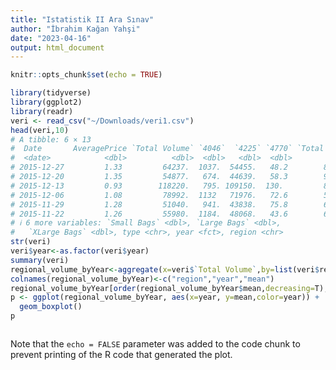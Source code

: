 ```yaml
---
title: "Istatistik II Ara Sınav"
author: "İbrahim Kağan Yahşi"
date: "2023-04-16"
output: html_document
---
```


```r
knitr::opts_chunk$set(echo = TRUE)
```

```r
library(tidyverse)
library(ggplot2)
library(readr)
veri <- read_csv("~/Downloads/veri1.csv")
head(veri,10)
# A tibble: 6 × 13
#  Date       AveragePrice `Total Volume` `4046`  `4225` `4770` `Total Bags`
#  <date>            <dbl>          <dbl>  <dbl>   <dbl>  <dbl>        <dbl>
# 2015-12-27         1.33         64237.  1037.  54455.   48.2        8697.
# 2015-12-20         1.35         54877.   674.  44639.   58.3        9506.
# 2015-12-13         0.93        118220.   795. 109150.  130.         8145.
# 2015-12-06         1.08         78992.  1132   71976.   72.6        5811.
# 2015-11-29         1.28         51040.   941.  43838.   75.8        6184.
# 2015-11-22         1.26         55980.  1184.  48068.   43.6        6684.
# ℹ 6 more variables: `Small Bags` <dbl>, `Large Bags` <dbl>,
#   `XLarge Bags` <dbl>, type <chr>, year <fct>, region <chr>
str(veri)
veri$year<-as.factor(veri$year)
summary(veri)
regional_volume_byYear<-aggregate(x=veri$`Total Volume`,by=list(veri$region,veri$year),FUN=mean)
colnames(regional_volume_byYear)<-c("region","year","mean")
regional_volume_byYear[order(regional_volume_byYear$mean,decreasing=T),]
p <- ggplot(regional_volume_byYear, aes(x=year, y=mean,color=year)) + 
  geom_boxplot()
p



```

Note that the `echo = FALSE` parameter was added to the code chunk to prevent printing of the R code that generated the plot.
